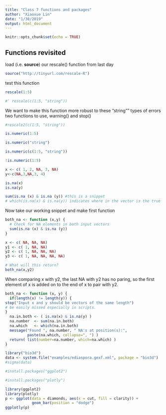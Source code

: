 ```yaml
---
title: "Class 7 functions and packages"
author: "Xiaoxue Lin"
date: "1/30/2019"
output: html_document
---
```


```r
knitr::opts_chunk$set(echo = TRUE)
```

## Functions revisited

load (i.e. **source**) our rescale() function from last day

```r
source("http://tinyurl.com/rescale-R")
```

test this function
```r
rescale(1:5)
```

```r
#' rescale(c(1:5, "string"))
```

We want to make this function more robust to these "string"" types of errors
two functions to use, warning() and stop()

```r
#rescale2(c(1:5, "string"))
```

```r
is.numeric(1:5)
```

```r
is.numeric("string")
```

```r
is.numeric(c(1:5, "string"))
```

```r
!is.numeric(1:5)
```

```r
x <- c( 1, 2, NA, 3, NA)
y<-c(NA,3,NA,3, 4)
```

```r
is.na(x)
is.na(y)
```

```r
sum(is.na (x) & is.na (y)) #this is a snippet
# which(is.na(x) & is.na(y)) indicates where in the vector is the true element
```

Now take our working snippet and make first function

```r
both_na <- function (x,y) {
  # Check for NA elements in both input vectors
  sum(is.na (x) & is.na (y))
}
```

```r
x <- c( NA, NA, NA)
y1 <- c( 1, NA, NA)
y2 <- c( 1, NA, NA, NA)
y3 <- c( 1, NA, NA, NA, NA)
```

```r
# What will this return?
both_na(x,y2)
```

When comparing x with y2, the last NA with y2 has no paring, so the first element of x is added on to the end of x to pair with y2.

```r
both_na <- function (x, y) {
  if(length(x) != length(y)) {
stop("Input x and y should be vectors of the same length")
# be easily missed especially in scripts.
}
  na.in.both <- ( is.na(x) & is.na(y) )
  na.number  <- sum(na.in.both)
  na.which   <- which(na.in.both)
  message("Found ", na.number, " NA's at position(s):",
          paste(na.which, collapse=", ") )
  return( list(number=na.number, which=na.which) )
}
```

```r
library("bio3d")
data <- system.file("examples/ediaspora.gexf.xml", package = "bio3d")
#sigma(data)
```

```r
#install.packages("ggplot2")
```

```r
#install.packages("plotly")
```

```r
library(ggplot2)
library(plotly)
p <- ggplot(data = diamonds, aes(x = cut, fill = clarity)) +
            geom_bar(position = "dodge")
ggplotly(p)
```

